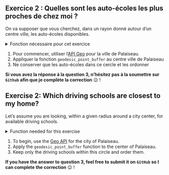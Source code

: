 ::: {.content-visible when-profile="fr"}

:::: {.exercise}
## Exercice 2 : Quelles sont les auto-écoles les plus proches de chez moi ?

On va supposer que vous cherchez, dans un rayon donné autour d'un centre ville,
les auto-écoles disponibles.

<details>
<summary>
Fonction nécessaire pour cet exercice
</summary>
Cet exercice nécessite une fonction pour créer un cercle
autour d'un point
(source [ici](https://gis.stackexchange.com/questions/289044/creating-buffer-circle-x-kilometers-from-point-using-python/289923)).
La voici :

```python
from functools import partial
import pyproj
from shapely.ops import transform
from shapely.geometry import Point

proj_wgs84 = pyproj.Proj('+proj=longlat +datum=WGS84')


def geodesic_point_buffer(lat, lon, km):
    # Azimuthal equidistant projection
    aeqd_proj = '+proj=aeqd +lat_0={lat} +lon_0={lon} +x_0=0 +y_0=0'
    project = partial(
        pyproj.transform,
        pyproj.Proj(aeqd_proj.format(lat=lat, lon=lon)),
        proj_wgs84)
    buf = Point(0, 0).buffer(km * 1000)  # distance in metres
    return transform(project, buf).exterior.coords[:]
```
</details>


1. Pour commencer, utiliser l'[API Geo](https://geo.api.gouv.fr/decoupage-administratif)
pour la ville de Palaiseau.
2. Appliquer la fonction `geodesic_point_buffer` au centre ville de Palaiseau
3. Ne conserver que les auto-écoles dans ce cercle et les ordonner 

__Si vous avez la réponse à la question 3, n'hésitez pas à la soumettre sur `Github` afin que je complète la correction__ 😉 !

::::

:::


::: {.content-visible when-profile="en"}

:::: {.exercise}
## Exercise 2: Which driving schools are closest to my home?

Let's assume you are looking, within a given radius around a city center, for available driving schools.

<details>
<summary>
Function needed for this exercise
</summary>
This exercise requires a function to create a circle around a point (source [here](https://gis.stackexchange.com/questions/289044/creating-buffer-circle-x-kilometers-from-point-using-python/289923)). Here it is:

```python
from functools import partial
import pyproj
from shapely.ops import transform
from shapely.geometry import Point

proj_wgs84 = pyproj.Proj('+proj=longlat +datum=WGS84')

def geodesic_point_buffer(lat, lon, km):
    # Azimuthal equidistant projection
    aeqd_proj = '+proj=aeqd +lat_0={lat} +lon_0={lon} +x_0=0 +y_0=0'
    project = partial(
        pyproj.transform,
        pyproj.Proj(aeqd_proj.format(lat=lat, lon=lon)),
        proj_wgs84)
    buf = Point(0, 0).buffer(km * 1000)  # distance in metres
    return transform(project, buf).exterior.coords[:]
```
</details>

1. To begin, use the [Geo API](https://geo.api.gouv.fr/decoupage-administratif) for the city of Palaiseau.
2. Apply the `geodesic_point_buffer` function to the center of Palaiseau.
3. Keep only the driving schools within this circle and order them.

__If you have the answer to question 3, feel free to submit it on `GitHub` so I can complete the correction__ 😉 !

::::

:::
